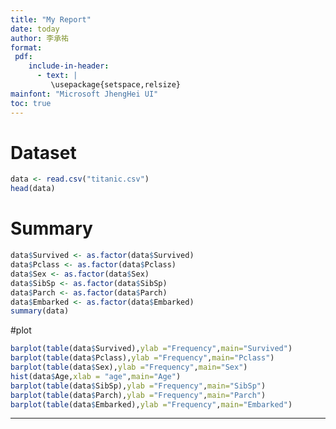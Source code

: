 ```yaml
---
title: "My Report"
date: today
author: 李承祐
format:
 pdf:
    include-in-header:
      - text: |
         \usepackage{setspace,relsize}
mainfont: "Microsoft JhengHei UI"
toc: true
---
```

# Dataset

```r
data <- read.csv("titanic.csv")
head(data)
```

# Summary

```r
data$Survived <- as.factor(data$Survived)
data$Pclass <- as.factor(data$Pclass)
data$Sex <- as.factor(data$Sex)
data$SibSp <- as.factor(data$SibSp)
data$Parch <- as.factor(data$Parch)
data$Embarked <- as.factor(data$Embarked)
summary(data)
```

#plot

```r
barplot(table(data$Survived),ylab ="Frequency",main="Survived")
barplot(table(data$Pclass),ylab ="Frequency",main="Pclass")
barplot(table(data$Sex),ylab ="Frequency",main="Sex")
hist(data$Age,xlab = "age",main="Age")
barplot(table(data$SibSp),ylab ="Frequency",main="SibSp")
barplot(table(data$Parch),ylab ="Frequency",main="Parch")
barplot(table(data$Embarked),ylab ="Frequency",main="Embarked")
```
---
